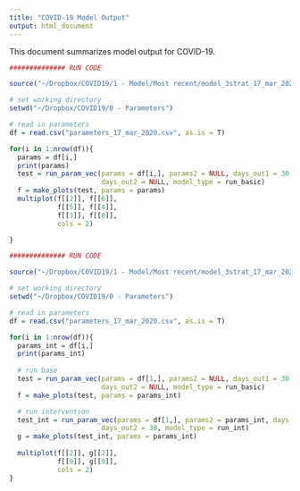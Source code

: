 ```yaml
---
title: "COVID-19 Model Output"
output: html_document
---
```


This document summarizes model output for COVID-19.

```r

############## RUN CODE

source("~/Dropbox/COVID19/1 - Model/Most recent/model_3strat_17_mar_2020_951EDT.R")

# set working directory
setwd("~/Dropbox/COVID19/0 - Parameters")

# read in parameters
df = read.csv("parameters_17_mar_2020.csv", as.is = T)

for(i in 1:nrow(df)){
  params = df[i,]
  print(params)
  test = run_param_vec(params = df[i,], params2 = NULL, days_out1 = 30,
                       days_out2 = NULL, model_type = run_basic)
  f = make_plots(test, params = params)
  multiplot(f[[2]], f[[6]],
            f[[5]], f[[4]],
            f[[3]], f[[8]],
            cols = 2)

}
```


```r

############## RUN CODE

source("~/Dropbox/COVID19/1 - Model/Most recent/model_3strat_17_mar_2020_951EDT.R")

# set working directory
setwd("~/Dropbox/COVID19/0 - Parameters")

# read in parameters
df = read.csv("parameters_17_mar_2020.csv", as.is = T)

for(i in 1:nrow(df)){
  params_int = df[i,]
  print(params_int)
  
  # run base
  test = run_param_vec(params = df[1,], params2 = NULL, days_out1 = 30,
                       days_out2 = NULL, model_type = run_basic)
  f = make_plots(test, params = params_int)

  # run intervention
  test_int = run_param_vec(params = df[1,], params2 = params_int, days_out1 = 15,
                       days_out2 = 30, model_type = run_int)
  g = make_plots(test_int, params = params_int)
  
  multiplot(f[[2]], g[[2]],
            f[[9]], g[[9]],
            cols = 2)
}
```